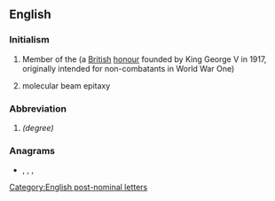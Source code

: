 ==English==

===Initialism===
{{rfc-header|Initialism}}
{{en-initialism}}

# Member of the {{w|Order of the British Empire}} (a [[British]] [[honour]] founded by King George V in 1917, originally intended for non-combatants in World War One)
# {{lb|en|technology}} molecular beam epitaxy

===Abbreviation===
{{rfc-header|Abbreviation}}
{{head|en|abbreviation}}

# {{w|Master of Bioscience Enterprise}} ''(degree)''

===Anagrams===
* {{l|en|BEM}}, {{l|en|B.M.E.}}, {{l|en|EBM}}, {{l|en|MEB}}

[[Category:English post-nominal letters]]